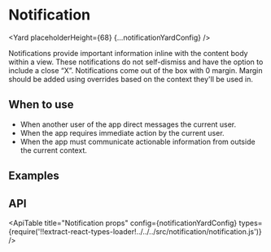 <!--
Copyright (c) Uber Technologies, Inc.

This source code is licensed under the MIT license found in the
LICENSE file in the root directory of this source tree.
-->





# Notification

<Yard placeholderHeight={68} {...notificationYardConfig} />

Notifications provide important information inline with the content body within a view. These
notifications do not self-dismiss and have the option to include a close “X”. Notifications
come out of the box with 0 margin. Margin should be added using overrides based on the context
they'll be used in.

## When to use

- When another user of the app direct messages the current user.
- When the app requires immediate action by the current user.
- When the app must communicate actionable information from outside the current context.

## Examples

<Example title="Notification Basic Usage" path="notification/basic.js">
  <Basic />
</Example>

<Example title="Notification with all Available Kinds" path="notification/kinds.js">
  <Kinds />
</Example>

<Example title="Notification Closeable example" path="notification/closeable.js">
  <Closeable />
</Example>

<Example title="Notification in Full width" path="notification/full-width.js">
  <FullWidth />
</Example>

<Example title="Notification with Overrides" path="notification/overrides.js">
  <Customization />
</Example>

<Example title="Notification with Custom Dismiss" path="notification/custom-dismiss.js">
  <CustomDismiss />
</Example>

## API

<ApiTable
  title="Notification props"
  config={notificationYardConfig}
  types={require('!!extract-react-types-loader!../../../src/notification/notification.js')}
/>

<Exports
  component={NotificationExports}
  title="Notification exports"
  path="baseui/notification"
  cheatsheet={false}
/>
